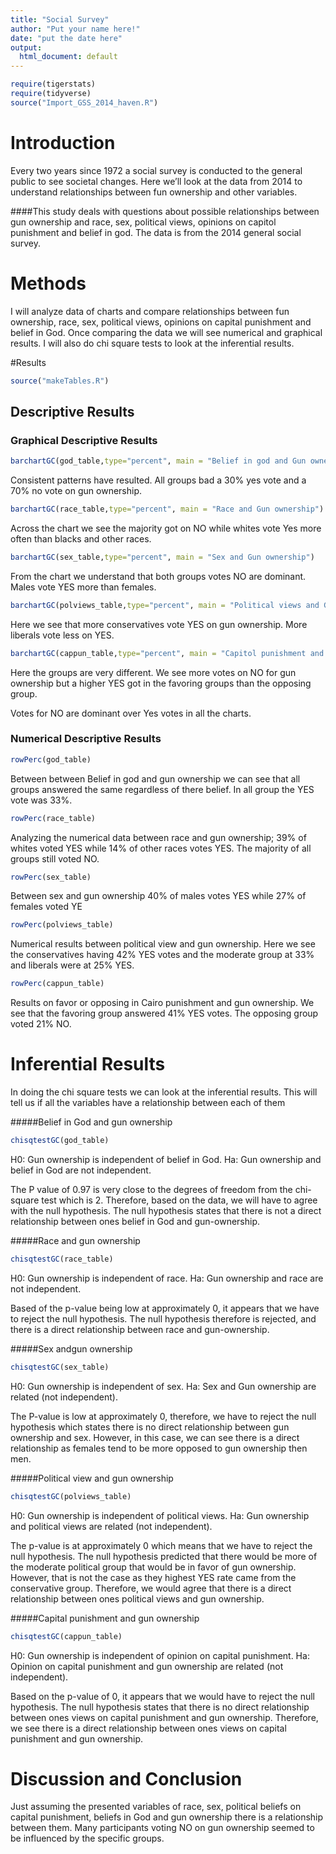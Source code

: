 ---
title: "Social Survey"
author: "Put your name here!"
date: "put the date here"
output:
  html_document: default
---

```{r include=FALSE,echo=FALSE}
require(tigerstats)
require(tidyverse)
source("Import_GSS_2014_haven.R")
```
<!-- We recommend you use git branches -- create a separate branch for each major section i.e. Introduction, Methods, Results, Inferential Results, and Discussion and Conclusions - leave the YAML block untouched until the final merge where you put in your own name !-->

# Introduction
Every two years since 1972 a social survey is conducted to the general public to see societal changes. Here we'll  look at the data from 2014 to understand relationships between fun ownership and other variables.

<!--In this section you explain what you are trying to show.  Where did the data come from?  What is the research or other question you are trying to answer?!-->   

####This study deals with questions about possible relationships between gun ownership and race, sex, political views, opinions on capitol punishment and belief in god. The data is from the 2014 general social survey.



# Methods
I will analyze data of charts and compare relationships between fun ownership, race, sex, political views, opinions on capital punishment and belief in God. Once comparing the data we will see numerical and graphical results. I will also do chi square tests to look at the inferential results.

<!--Decide on your methods:  use "variable analysis" or other appropriate descriptors.  Make sure to choose at least one graphical method and at least one numerical method.!-->

#Results

```{r}
source("makeTables.R")
```

<!--Divide this section into two sub-sections:  One for your descriptive  results and one for your inferential results.!-->

## Descriptive Results

### Graphical Descriptive Results

<!--Graphical results here.  Make sure to show your code.  Provide appropriate labels for axes, giving units if possible, and provide a good title for the graph, too.  Use the graphical results to describe the patterns if any that exist in the data as focused toward the research question!-->
```{r}
barchartGC(god_table,type="percent", main = "Belief in god and Gun ownership")
```

Consistent patterns have resulted. All groups bad a 30% yes vote and a 70% no vote on gun ownership. 

```{r}
barchartGC(race_table,type="percent", main = "Race and Gun ownership")
```

Across the chart we see the majority got on NO while whites vote Yes more often than blacks and other races.


```{r}
barchartGC(sex_table,type="percent", main = "Sex and Gun ownership")
```

From the chart we understand that both groups votes NO are dominant. Males vote YES more than females.


```{r}
barchartGC(polviews_table,type="percent", main = "Political views and Gun ownership")
```

Here we see that more conservatives vote YES on gun ownership. More liberals vote less on YES. 

```{r}
barchartGC(cappun_table,type="percent", main = "Capitol punishment and Gun ownership")
```

Here the groups are very different. We see more votes on NO for gun ownership but a higher YES got in the favoring groups than the opposing group.

Votes for NO are dominant over Yes votes in all the charts.


### Numerical Descriptive Results

<!--Numerical results go here. Use the numerical results to describe the patterns if any that exist in the data as focused toward the research question!-->
```{r}
rowPerc(god_table)
```

Between between Belief in god and gun ownership we can see that all groups answered the same regardless of there belief. In all group the YES vote was 33%.

```{r}
rowPerc(race_table)
```

Analyzing the numerical data between race and gun ownership; 39% of whites voted YES while 14% of other races votes YES. The majority of all groups still voted NO.

```{r}
rowPerc(sex_table)
```

Between sex and gun ownership 40% of males votes YES while 27% of females voted YE

```{r}
rowPerc(polviews_table)
```

Numerical results between political view and gun ownership. Here we see the conservatives having 42% YES votes and the moderate group at 33% and liberals were at 25% YES.

```{r}
rowPerc(cappun_table)
```

Results on favor or opposing in Cairo punishment and gun ownership. We see that the favoring group answered 41% YES votes. The opposing group voted 21% NO.

# Inferential Results

In doing the chi square tests we can look at the inferential results. This will tell us if all the variables have a relationship between each of them

#####Belief in God and gun ownership
```{r}
chisqtestGC(god_table)
```

H0: Gun ownership is independent of belief in God. Ha: Gun ownership and belief in God are not independent.

The P value of 0.97 is very close to the degrees of freedom from the chi-square test which is 2. Therefore, based on the data, we will have to agree with the null hypothesis. The null hypothesis states that there is not a direct relationship between ones belief in God and gun-ownership.

#####Race and gun ownership

```{r}
chisqtestGC(race_table)
```

H0: Gun ownership is independent of race. Ha: Gun ownership and race are not independent.

Based of the p-value being low at approximately 0, it appears that we have to reject the null hypothesis. The null hypothesis therefore is rejected, and there is a direct relationship between race and gun-ownership.

#####Sex andgun ownership
```{r}
chisqtestGC(sex_table)
```

H0: Gun ownership is independent of sex. Ha: Sex and Gun ownership are related (not independent).

The P-value is low at approximately 0, therefore, we have to reject the null hypothesis which states there is no direct relationship between gun ownership and sex. However, in this case, we can see there is a direct relationship as females tend to be more opposed to gun ownership then men.

#####Political view and gun ownership
```{r}
chisqtestGC(polviews_table)
```

H0: Gun ownership is independent of political views. Ha: Gun ownership and political views are related (not independent).

The p-value is at approximately 0 which means that we have to reject the null hypothesis. The null hypothesis predicted that there would be more of the moderate political group that would be in favor of gun ownership. However, that is not the case as they highest YES rate came from the conservative group. Therefore, we would agree that there is a direct relationship between ones political views and gun ownership.

#####Capital punishment and gun ownership
```{r}
chisqtestGC(cappun_table)
```

H0: Gun ownership is independent of opinion on capital punishment. Ha: Opinion on capital punishment and gun ownership are related (not independent).

Based on the p-value of 0, it appears that we would have to reject the null hypothesis. The null hypothesis states that there is no direct relationship between ones views on capital punishment and gun ownership. Therefore, we see there is a direct relationship between ones views on capital punishment and gun ownership.
<!--State hypothesis clearly.  Make sure your discussion of the inferential test covers all the aspects that the test output produces, such as test statistic, p-value etc.  Make a decision about the null hypothesis, explain the assumptions on which the selected test/procedure was based, and why the chosen procedure satisfys the assumptions and is appropriate to answer the research question!-->


# Discussion and Conclusion

<!--Discussion and conclusion here.  If you found a relationship be sure to consider whether the relationship occurs because one of the variables causes the other, or whether they perhasps are related for some other reason.  Watch the chapter 6 videos from the GeorgeTown videos collection.!-->

Just assuming the presented variables of race, sex, political beliefs  on capital punishment, beliefs in God and gun ownership there is a relationship between them. Many participants voting NO on gun ownership seemed to be influenced by the specific groups. 

